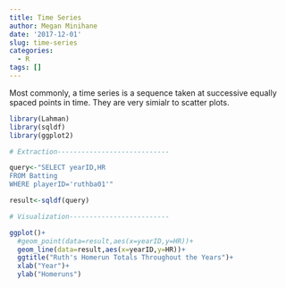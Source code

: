 ```yaml
---
title: Time Series
author: Megan Minihane
date: '2017-12-01'
slug: time-series
categories:
  - R
tags: []
---
```


Most commonly, a time series is a sequence taken at successive equally spaced points in time. They are very simialr to scatter plots.
```r
library(Lahman)
library(sqldf)
library(ggplot2)

# Extraction----------------------------

query<-"SELECT yearID,HR
FROM Batting
WHERE playerID='ruthba01'"

result<-sqldf(query)

# Visualization-------------------------

ggplot()+
  #geom_point(data=result,aes(x=yearID,y=HR))+
  geom_line(data=result,aes(x=yearID,y=HR))+
  ggtitle("Ruth's Homerun Totals Throughout the Years")+
  xlab("Year")+
  ylab("Homeruns")
```

